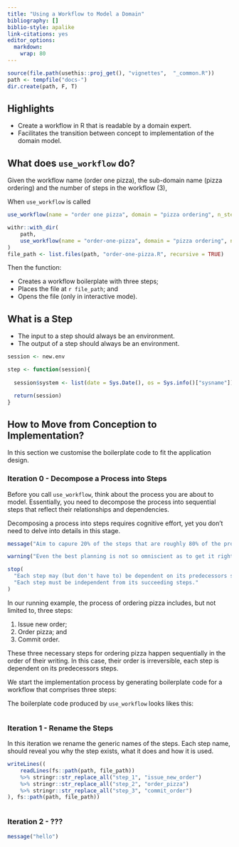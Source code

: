 ---
title: "Using a Workflow to Model a Domain"
bibliography: []
biblio-style: apalike
link-citations: yes
editor_options: 
  markdown: 
    wrap: 80
---

```{r, include = FALSE}
source(file.path(usethis::proj_get(), "vignettes",  "_common.R"))
path <- tempfile("docs-")
dir.create(path, F, T)
```

## Highlights

-   Create a workflow in R that is readable by a domain expert.
-   Facilitates the transition between concept to implementation of the domain
    model.

## What does `use_workflow` do?

Given the workflow name (order one pizza), the sub-domain name (pizza ordering)
and the number of steps in the workflow (3),

When `use_workflow` is called

```{r, eval = FALSE, echo = TRUE}
use_workflow(name = "order one pizza", domain = "pizza ordering", n_step = 3)
```

```{r, eval = TRUE, echo = FALSE}
withr::with_dir(
    path,
    use_workflow(name = "order-one-pizza", domain = "pizza ordering", n_step = 3)
)
file_path <- list.files(path, "order-one-pizza.R", recursive = TRUE)
```

Then the function:

-   Creates a workflow boilerplate with three steps;
-   Places the file at `r file_path`; and
-   Opens the file (only in interactive mode).

## What is a Step

-   The input to a step should always be an environment.
-   The output of a step should always be an environment.

```{r, eval=FALSE, echo=TRUE}
session <- new.env

step <- function(session){
  
  session$system <- list(date = Sys.Date(), os = Sys.info()["sysname"])

  return(session)
}
```

## How to Move from Conception to Implementation?

In this section we customise the boilerplate code to fit the application design.

### Iteration 0 - Decompose a Process into Steps

Before you call `use_workflow`, think about the process you are about to model.
Essentially, you need to decompose the process into sequential steps that
reflect their relationships and dependencies.

<!-- Steps are formed in the imperative -->



Decomposing a process into steps requires cognitive effort, yet you don't need
to delve into details in this stage.

```{r, message=TRUE}
message("Aim to capure 20% of the steps that are roughly 80% of the process.")
```

```{r, warning=TRUE}
warning("Even the best planning is not so omniscient as to get it right the first time.")
```

```{r, error=TRUE}
stop(
  "Each step may (but don't have to) be dependent on its predecessors steps.",
  "Each step must be independent from its succeeding steps."
)
```

In our running example, the process of ordering pizza includes, but not limited
to, three steps:

1.  Issue new order;
2.  Order pizza; and
3.  Commit order.

These three necessary steps for ordering pizza happen sequentially in the order
of their writing. In this case, their order is irreversible, each step is
dependent on its predecessors steps.

We start the implementation process by generating boilerplate code for a
workflow that comprises three steps:

The boilerplate code produced by `use_workflow` looks likes this:

```{r code = readLines(fs::path(path, file_path)), eval=FALSE, echo=TRUE}
```

### Iteration 1 - Rename the Steps

In this iteration we rename the generic names of the steps. Each step name,
should reveal you why the step exists, what it does and how it is used.

<!-- naming convention -->

```{r}
writeLines((
    readLines(fs::path(path, file_path))
    %>% stringr::str_replace_all("step_1", "issue_new_order")
    %>% stringr::str_replace_all("step_2", "order_pizza")
    %>% stringr::str_replace_all("step_3", "commit_order")
), fs::path(path, file_path))
```

```{r code = readLines(fs::path(path, file_path)), eval=FALSE, echo=TRUE}
```

<!-- What makes for a good step name? -->

<!-- If this is your first workflow in the project, strive to create as few elements -->

<!-- as possible, and yet have most of the different element types appear once. For -->

<!-- example, if your domain requires you to fit regression models to five target -->

<!-- variables, that is, you need five model objects, then start by modelling a -->

<!-- single model. Yet, include all the necessary steps to fit the single model. In -->

<!-- this case you may want to have the following steps: -->

### Iteration 2 - ???

<!-- A step is a collection of tasks -->

```{r, message=TRUE}
message("hello")
```
